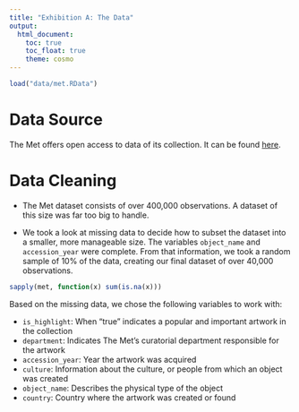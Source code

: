 ```yaml
---
title: "Exhibition A: The Data"
output: 
  html_document:
    toc: true
    toc_float: true
    theme: cosmo
---
```


```r
load("data/met.RData")
```

# **Data Source**

The Met offers open access to data of its collection. It can be found [here](https://github.com/metmuseum/openaccess).

# **Data Cleaning**

* The Met dataset consists of over 400,000 observations. A dataset of this size was far too big to handle.

* We took a look at missing data to decide how to subset the dataset into a smaller, more manageable size. The variables `object_name` and `accession_year` were complete. From that information, we took a random sample of 10% of the data, creating our final dataset of over 40,000 observations.

```r
sapply(met, function(x) sum(is.na(x)))
```

Based on the missing data, we chose the following variables to work with: 

* `is_highlight`: When "true" indicates a popular and important artwork in the collection
* `department`: Indicates The Met's curatorial department responsible for the artwork
* `accession_year`: Year the artwork was acquired
* `culture`: Information about the culture, or people from which an object was created
* `object_name`: Describes the physical type of the object
* `country`: Country where the artwork was created or found

